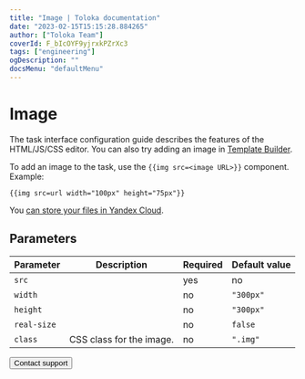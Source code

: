 ```yaml
---
title: "Image | Toloka documentation"
date: "2023-02-15T15:15:28.884265"
author: ["Toloka Team"]
coverId: F_bIcOYF9yjrxkPZrXc3
tags: ["engineering"]
ogDescription: ""
docsMenu: "defaultMenu"
---
```



# Image

<Note mode="note" title="Note">

The task interface configuration guide describes the features of the HTML/JS/CSS editor. You can also try adding an image in [Template Builder](/docs/template-builder/operations/insert-images).

</Note>

To add an image to the task, use the `{{img src=<image URL>}}` component. Example:

```plaintext
{{img src=url width="100px" height="75px"}}
```

You [can store your files in Yandex Cloud](/docs/guide/use-object-storage).

## Parameters

**Parameter**|**Description**|**Required**|**Default value**
----- | ----- | ----- | -----
`src`| <ImgTable1/>| yes | no
`width`| <ImgTable2/>| no | `"300px"`
`height`| <ImgTable3/>| no | `"300px"`
`real-size`| <ImgTable4/>| no | `false`
`class`| CSS class for the image. | no | `".img"`

<Button themeColor="light" view="default" size="l" type="link" url="/docs/guide/troubleshooting/support?form-source=guide-t-components-img">Contact support</Button>
